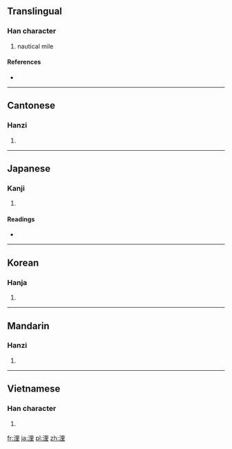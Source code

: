 ==Translingual==

===Han character===
{{Han char|rn=85|rad=水|as=07|sn=10|four=3611<sub>4</sub>|canj=水田土 (EWG)}}

# nautical mile

====References====
* {{Han ref|kx=0624.210|dkj=17485|dj=1022.050|hdz=31623.010|uh=6D6C|ud=28012|bh=AF40|bd=44864}}

----

==Cantonese==

===Hanzi===
{{yue-hanzi|jyut=|y=lei5}}

# {{defn|Cantonese|sort=水07}}

----

==Japanese==

===Kanji===
{{ja-kanji|grade=|rs=水07}}

# {{defn|Japanese|sort=水07}}

====Readings====
* {{ja-readings|on=[[り]] (ri)|kun=[[かいり]] (kairi), [[のっと]] (notto)}}

----

==Korean==

===Hanja===
{{ko-hanja|hangeul=리>이|eumhun=|rv=ri>i|mr=ri>i|y=li>i}}

# {{defn|Korean|sort=水07}}

----

==Mandarin==

===Hanzi===
{{cmn-hanzi|pin=[[lǐ]] ([[li3]])|wg=li<sup>3</sup>}}

# {{defn|Mandarin|sort=水07}}

----

==Vietnamese==

===Han character===
{{vi-hantu|[[lí]], [[rí]]|rs=水07}}

# {{defn|Vietnamese|sort=水07}}

[[fr:浬]]
[[ja:浬]]
[[pl:浬]]
[[zh:浬]]
